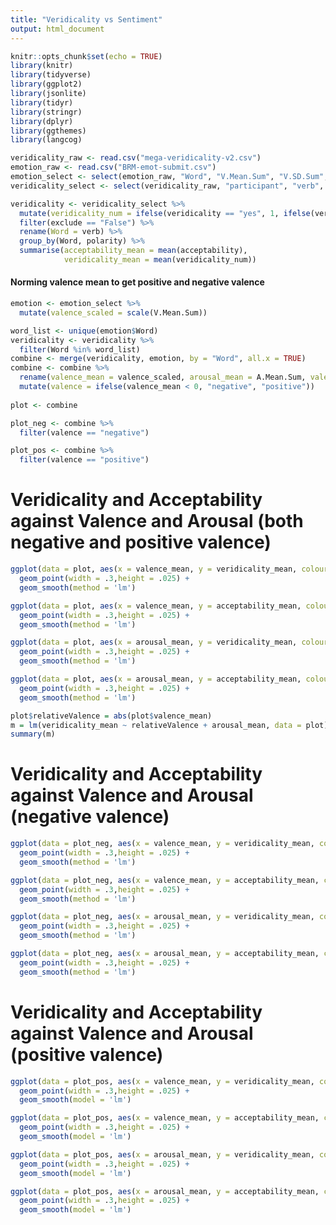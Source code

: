 ```yaml
---
title: "Veridicality vs Sentiment"
output: html_document
---
```


```r
knitr::opts_chunk$set(echo = TRUE)
library(knitr)
library(tidyverse)
library(ggplot2)
library(jsonlite)
library(tidyr)
library(stringr)
library(dplyr)
library(ggthemes)
library(langcog)
```

```r
veridicality_raw <- read.csv("mega-veridicality-v2.csv")
emotion_raw <- read.csv("BRM-emot-submit.csv")
emotion_select <- select(emotion_raw, "Word", "V.Mean.Sum", "V.SD.Sum", "A.Mean.Sum", "A.SD.Sum")
veridicality_select <- select(veridicality_raw, "participant", "verb", "frame", "voice", "polarity", "conditional", "veridicality", "acceptability", "exclude")
```

```r
veridicality <- veridicality_select %>%
  mutate(veridicality_num = ifelse(veridicality == "yes", 1, ifelse(veridicality == "no", -1, 0))) %>%
  filter(exclude == "False") %>%
  rename(Word = verb) %>%
  group_by(Word, polarity) %>%
  summarise(acceptability_mean = mean(acceptability),
            veridicality_mean = mean(veridicality_num))
```

#### Norming valence mean to get positive and negative valence
```r
emotion <- emotion_select %>%
  mutate(valence_scaled = scale(V.Mean.Sum))
```

```r
word_list <- unique(emotion$Word)
veridicality <- veridicality %>%
  filter(Word %in% word_list)
combine <- merge(veridicality, emotion, by = "Word", all.x = TRUE) 
combine <- combine %>%
  rename(valence_mean = valence_scaled, arousal_mean = A.Mean.Sum, valence_SD = V.SD.Sum, arousal_SD = A.SD.Sum) %>%
  mutate(valence = ifelse(valence_mean < 0, "negative", "positive"))
         
plot <- combine

plot_neg <- combine %>%
  filter(valence == "negative")

plot_pos <- combine %>%
  filter(valence == "positive")
```

# Veridicality and Acceptability against Valence and Arousal (both negative and positive valence)
```r
ggplot(data = plot, aes(x = valence_mean, y = veridicality_mean, colour = valence)) +
  geom_point(width = .3,height = .025) +
  geom_smooth(method = 'lm')

ggplot(data = plot, aes(x = valence_mean, y = acceptability_mean, colour = valence)) +
  geom_point(width = .3,height = .025) + 
  geom_smooth(method = 'lm')

ggplot(data = plot, aes(x = arousal_mean, y = veridicality_mean, colour = valence)) +
  geom_point(width = .3,height = .025) + 
  geom_smooth(method = 'lm')

ggplot(data = plot, aes(x = arousal_mean, y = acceptability_mean, colour = valence)) +
  geom_point(width = .3,height = .025) + 
  geom_smooth(method = 'lm')
```

```r
plot$relativeValence = abs(plot$valence_mean)
m = lm(veridicality_mean ~ relativeValence + arousal_mean, data = plot)
summary(m)
```

# Veridicality and Acceptability against Valence and Arousal (negative valence)
```r
ggplot(data = plot_neg, aes(x = valence_mean, y = veridicality_mean, colour = valence)) +
  geom_point(width = .3,height = .025) +
  geom_smooth(method = 'lm')

ggplot(data = plot_neg, aes(x = valence_mean, y = acceptability_mean, colour = valence)) +
  geom_point(width = .3,height = .025) +
  geom_smooth(method = 'lm')

ggplot(data = plot_neg, aes(x = arousal_mean, y = veridicality_mean, colour = valence)) +
  geom_point(width = .3,height = .025) +
  geom_smooth(method = 'lm')

ggplot(data = plot_neg, aes(x = arousal_mean, y = acceptability_mean, colour = valence)) +
  geom_point(width = .3,height = .025) +
  geom_smooth(method = 'lm')
```

# Veridicality and Acceptability against Valence and Arousal (positive valence)
```r
ggplot(data = plot_pos, aes(x = valence_mean, y = veridicality_mean, colour = valence)) +
  geom_point(width = .3,height = .025) +
  geom_smooth(model = 'lm')

ggplot(data = plot_pos, aes(x = valence_mean, y = acceptability_mean, colour = valence)) +
  geom_point(width = .3,height = .025) +
  geom_smooth(model = 'lm')

ggplot(data = plot_pos, aes(x = arousal_mean, y = veridicality_mean, colour = valence)) +
  geom_point(width = .3,height = .025) +
  geom_smooth(model = 'lm')

ggplot(data = plot_pos, aes(x = arousal_mean, y = acceptability_mean, colour = valence)) +
  geom_point(width = .3,height = .025) +
  geom_smooth(model = 'lm')
```